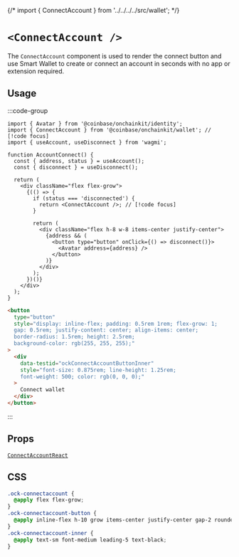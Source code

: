{/* import { ConnectAccount } from '../../../../src/wallet'; */}

# `<ConnectAccount />`

The `ConnectAccount` component is used to render the connect button and use
Smart Wallet to create or connect an account in seconds with no app or extension required.

## Usage

:::code-group

```tsx [code]
import { Avatar } from '@coinbase/onchainkit/identity';
import { ConnectAccount } from '@coinbase/onchainkit/wallet'; // [!code focus]
import { useAccount, useDisconnect } from 'wagmi';

function AccountConnect() {
  const { address, status } = useAccount();
  const { disconnect } = useDisconnect();

  return (
    <div className="flex flex-grow">
      {(() => {
        if (status === 'disconnected') {
          return <ConnectAccount />; // [!code focus]
        }

        return (
          <div className="flex h-8 w-8 items-center justify-center">
            {address && (
              <button type="button" onClick={() => disconnect()}>
                <Avatar address={address} />
              </button>
            )}
          </div>
        );
      })()}
    </div>
  );
}
```

```html [return html]
<button
  type="button"
  style="display: inline-flex; padding: 0.5rem 1rem; flex-grow: 1;
  gap: 0.5rem; justify-content: center; align-items: center;
  border-radius: 1.5rem; height: 2.5rem;
  background-color: rgb(255, 255, 255);"
>
  <div
    data-testid="ockConnectAccountButtonInner"
    style="font-size: 0.875rem; line-height: 1.25rem; 
    font-weight: 500; color: rgb(0, 0, 0);"
  >
    Connect wallet
  </div>
</button>
```

:::

<App>
  <AccountConnect />
</App>

## Props

[`ConnectAccountReact`](/wallet/types#connectaccountreact)

## CSS

```css
.ock-connectaccount {
  @apply flex flex-grow;
}
.ock-connectaccount-button {
  @apply inline-flex h-10 grow items-center justify-center gap-2 rounded-3xl bg-white px-4 py-2;
}
.ock-connectaccount-inner {
  @apply text-sm font-medium leading-5 text-black;
}
```

